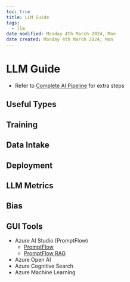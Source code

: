 ```yaml
---
toc: true
title: LLM Guide
tags:
  - llm
date modified: Monday 4th March 2024, Mon
date created: Monday 4th March 2024, Mon
---
```


# LLM Guide


- Refer to [Complete AI Pipeline](Complete%20AI%20Pipeline.qmd) for extra steps

## Useful Types

## Training

## Data Intake

## Deployment

## LLM Metrics

## Bias

## GUI Tools
- Azure AI Studio (PromptFlow)
	- [PromptFlow](https://learn.microsoft.com/en-us/azure/machine-learning/prompt-flow/overview-what-is-prompt-flow?view=azureml-api-2)
	- [PromptFlow RAG](https://learn.microsoft.com/en-us/azure/machine-learning/concept-retrieval-augmented-generation?view=azureml-api-2)
- Azure Open AI
- Azure Cognitive Search
- Azure Machine Learning
